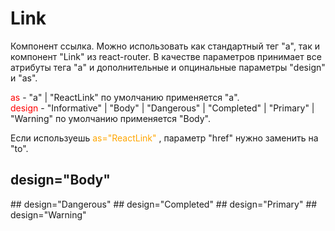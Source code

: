 

<Meta of={LinkStories} />

# Link

Компонент ссылка. Можно использовать как стандартный тег "а", так и компонент "Link" из react-router.
В качестве параметров принимает все атрибуты тега "а" и дополнительные и опцинальные параметры "design" и "as".

<font color='red'>as</font> - "a" | "ReactLink" по умолчанию применяется "а".\
<font color='red'>design</font> - "Informative" | "Body" | "Dangerous" | "Completed" | "Primary" | "Warning" по умолчанию применяется "Body".

Если используешь <font color='orange'>as="ReactLink"</font> , параметр "href" нужно заменить на "to".

## design="Body"
<Canvas of={LinkStories.Link} />
## design="Dangerous"
<Canvas of={LinkStories.LinkDangerous} />
## design="Completed"
<Canvas of={LinkStories.LinkCompleted} />
## design="Primary"
<Canvas of={LinkStories.LinkPrimary} />
## design="Warning"
<Canvas of={LinkStories.LinkWarning} />
